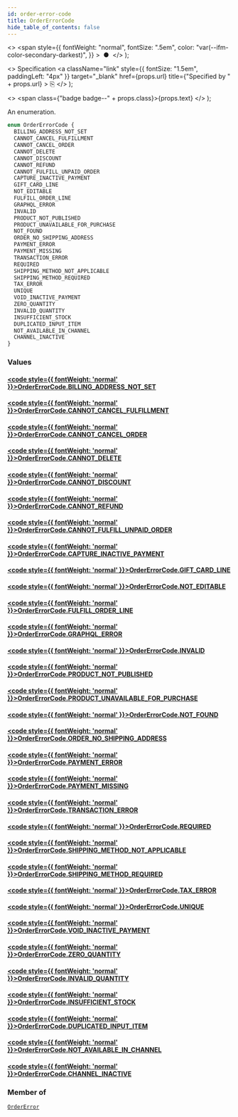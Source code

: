 ```yaml
---
id: order-error-code
title: OrderErrorCode
hide_table_of_contents: false
---
```


  <>
    <span
      style={{
        fontWeight: "normal",
        fontSize: ".5em",
        color: "var(--ifm-color-secondary-darkest)",
      }}
    >
      &nbsp;●&nbsp;
    </span>
  </>
);

  <>
    Specification
    <a
      className="link"
      style={{ fontSize: "1.5em", paddingLeft: "4px" }}
      target="\_blank"
      href={props.url}
      title={"Specified by " + props.url}
    >
      ⎘
    </a>
  </>
);

  <>
    <span class={"badge badge--" + props.class}>{props.text}</span>
  </>
);

An enumeration.

```graphql
enum OrderErrorCode {
  BILLING_ADDRESS_NOT_SET
  CANNOT_CANCEL_FULFILLMENT
  CANNOT_CANCEL_ORDER
  CANNOT_DELETE
  CANNOT_DISCOUNT
  CANNOT_REFUND
  CANNOT_FULFILL_UNPAID_ORDER
  CAPTURE_INACTIVE_PAYMENT
  GIFT_CARD_LINE
  NOT_EDITABLE
  FULFILL_ORDER_LINE
  GRAPHQL_ERROR
  INVALID
  PRODUCT_NOT_PUBLISHED
  PRODUCT_UNAVAILABLE_FOR_PURCHASE
  NOT_FOUND
  ORDER_NO_SHIPPING_ADDRESS
  PAYMENT_ERROR
  PAYMENT_MISSING
  TRANSACTION_ERROR
  REQUIRED
  SHIPPING_METHOD_NOT_APPLICABLE
  SHIPPING_METHOD_REQUIRED
  TAX_ERROR
  UNIQUE
  VOID_INACTIVE_PAYMENT
  ZERO_QUANTITY
  INVALID_QUANTITY
  INSUFFICIENT_STOCK
  DUPLICATED_INPUT_ITEM
  NOT_AVAILABLE_IN_CHANNEL
  CHANNEL_INACTIVE
}
```

### Values

#### [<code style={{ fontWeight: 'normal' }}>OrderErrorCode.<b>BILLING_ADDRESS_NOT_SET</b></code>](#)

>

#### [<code style={{ fontWeight: 'normal' }}>OrderErrorCode.<b>CANNOT_CANCEL_FULFILLMENT</b></code>](#)

>

#### [<code style={{ fontWeight: 'normal' }}>OrderErrorCode.<b>CANNOT_CANCEL_ORDER</b></code>](#)

>

#### [<code style={{ fontWeight: 'normal' }}>OrderErrorCode.<b>CANNOT_DELETE</b></code>](#)

>

#### [<code style={{ fontWeight: 'normal' }}>OrderErrorCode.<b>CANNOT_DISCOUNT</b></code>](#)

>

#### [<code style={{ fontWeight: 'normal' }}>OrderErrorCode.<b>CANNOT_REFUND</b></code>](#)

>

#### [<code style={{ fontWeight: 'normal' }}>OrderErrorCode.<b>CANNOT_FULFILL_UNPAID_ORDER</b></code>](#)

>

#### [<code style={{ fontWeight: 'normal' }}>OrderErrorCode.<b>CAPTURE_INACTIVE_PAYMENT</b></code>](#)

>

#### [<code style={{ fontWeight: 'normal' }}>OrderErrorCode.<b>GIFT_CARD_LINE</b></code>](#)

>

#### [<code style={{ fontWeight: 'normal' }}>OrderErrorCode.<b>NOT_EDITABLE</b></code>](#)

>

#### [<code style={{ fontWeight: 'normal' }}>OrderErrorCode.<b>FULFILL_ORDER_LINE</b></code>](#)

>

#### [<code style={{ fontWeight: 'normal' }}>OrderErrorCode.<b>GRAPHQL_ERROR</b></code>](#)

>

#### [<code style={{ fontWeight: 'normal' }}>OrderErrorCode.<b>INVALID</b></code>](#)

>

#### [<code style={{ fontWeight: 'normal' }}>OrderErrorCode.<b>PRODUCT_NOT_PUBLISHED</b></code>](#)

>

#### [<code style={{ fontWeight: 'normal' }}>OrderErrorCode.<b>PRODUCT_UNAVAILABLE_FOR_PURCHASE</b></code>](#)

>

#### [<code style={{ fontWeight: 'normal' }}>OrderErrorCode.<b>NOT_FOUND</b></code>](#)

>

#### [<code style={{ fontWeight: 'normal' }}>OrderErrorCode.<b>ORDER_NO_SHIPPING_ADDRESS</b></code>](#)

>

#### [<code style={{ fontWeight: 'normal' }}>OrderErrorCode.<b>PAYMENT_ERROR</b></code>](#)

>

#### [<code style={{ fontWeight: 'normal' }}>OrderErrorCode.<b>PAYMENT_MISSING</b></code>](#)

>

#### [<code style={{ fontWeight: 'normal' }}>OrderErrorCode.<b>TRANSACTION_ERROR</b></code>](#)

>

#### [<code style={{ fontWeight: 'normal' }}>OrderErrorCode.<b>REQUIRED</b></code>](#)

>

#### [<code style={{ fontWeight: 'normal' }}>OrderErrorCode.<b>SHIPPING_METHOD_NOT_APPLICABLE</b></code>](#)

>

#### [<code style={{ fontWeight: 'normal' }}>OrderErrorCode.<b>SHIPPING_METHOD_REQUIRED</b></code>](#)

>

#### [<code style={{ fontWeight: 'normal' }}>OrderErrorCode.<b>TAX_ERROR</b></code>](#)

>

#### [<code style={{ fontWeight: 'normal' }}>OrderErrorCode.<b>UNIQUE</b></code>](#)

>

#### [<code style={{ fontWeight: 'normal' }}>OrderErrorCode.<b>VOID_INACTIVE_PAYMENT</b></code>](#)

>

#### [<code style={{ fontWeight: 'normal' }}>OrderErrorCode.<b>ZERO_QUANTITY</b></code>](#)

>

#### [<code style={{ fontWeight: 'normal' }}>OrderErrorCode.<b>INVALID_QUANTITY</b></code>](#)

>

#### [<code style={{ fontWeight: 'normal' }}>OrderErrorCode.<b>INSUFFICIENT_STOCK</b></code>](#)

>

#### [<code style={{ fontWeight: 'normal' }}>OrderErrorCode.<b>DUPLICATED_INPUT_ITEM</b></code>](#)

>

#### [<code style={{ fontWeight: 'normal' }}>OrderErrorCode.<b>NOT_AVAILABLE_IN_CHANNEL</b></code>](#)

>

#### [<code style={{ fontWeight: 'normal' }}>OrderErrorCode.<b>CHANNEL_INACTIVE</b></code>](#)

>

### Member of

[`OrderError`](../../api-reference/objects/order-error) <Badge class="secondary" text="object"/>

